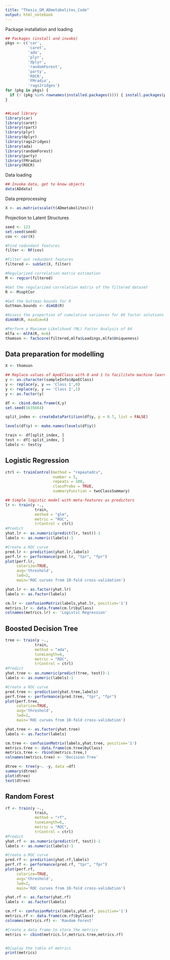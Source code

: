 ```yaml
---
title: "Thesis_GM_ADmetabolites_Code"
output: html_notebook
---
```


Package installation and loading

```r
## Packages (install and invoke)
pkgs <- c('car',
          'caret',
          'ada',
          'plyr',
          'dplyr',
          'randomForest',
          'party',
          'ROCR',
          'FMradio',
          'rags2ridges')
for (pkg in pkgs) {
  if (! (pkg %in% rownames(installed.packages()))) { install.packages(pkg) }
}


##Load library
library(car)
library(caret)
library(rpart)
library(plyr)
library(dplyr)
library(rags2ridges)
library(ada)
library(randomForest)
library(party)
library(FMradio)
library(ROCR)
```

Data loading

```r
## Invoke data, get to know objects
data(ADdata)
```

Data preprocessing

```r
X <- as.matrix(scale(t(ADmetabolites)))

```

Projection to Latent Structures

```r
seed <- 123
set.seed(seed)
cov <- cor(X)

#Find redundant features
filter <- RF(cov)

#Filter out redundant features
filtered <- subSet(X, filter)

#Regularized correlation matrix estimation
M <- regcor(filtered)
```

```r
#Get the regularized correlation matrix of the filtered dataset
R <- M$optCor

#Get the Guttman bounds for R
Guttman.bounds <- dimGB(R)
```

```r
#Assess the proportion of cumulative variances for 86 factor solutions
dimVAR(R, maxdim=6)
```

```r
#Perform a Maximum Likelihood (ML) Factor Analysis of 84
mlfa <- mlFA(R, m=6)
thomson <- facScore(filtered,mlfa$Loadings,mlfa$Uniqueness)
```

## Data preparation for modelling
```r
X <- thomson

## Replace values of ApoEClass with 0 and 1 to facilitate machine learning
y <- as.character(sampleInfo$ApoEClass)
y <- replace(y, y == 'Class 1',0)
y <- replace(y, y == 'Class 2',1)
y <- as.factor(y)
```


```r
df <- cbind.data.frame(X,y)
set.seed(1635664)

split_index <- createDataPartition(df$y, p = 0.7, list = FALSE)

levels(df$y) <- make.names(levels(df$y))

train <- df[split_index, ]
test <- df[-split_index, ]
labels <- test$y
```

## Logistic Regression

```r
ctrl <- trainControl(method = "repeatedcv",
                     number = 5,
                     repeats = 100,
                     classProbs = TRUE,
                     summaryFunction = twoClassSummary)

## Simple logistic model with meta-features as predictors
lr <- train(y ~.,
             train,
             method = "glm",
             metric = "ROC",
             trControl = ctrl)
#Predict
yhat.lr <- as.numeric(predict(lr, test))-1
labels <- as.numeric(labels)-1

#Create a ROC curve
pred.lr <- prediction(yhat.lr,labels)
perf.lr <- performance(pred.lr, "tpr", "fpr")
plot(perf.lr,
     colorize=TRUE,
     avg='threshold',
     lwd=2,
     main='ROC curves from 10-fold cross-validation')

yhat.lr <- as.factor(yhat.lr)
labels <- as.factor(labels)

cm.lr <- confusionMatrix(labels,yhat.lr, positive='1')
metrics.lr <- data.frame(cm.lr$byClass)
colnames(metrics.lr) <- 'Logistic Regression'
```


## Boosted Decision Tree

```r
tree <- train(y ~.,
             train,
             method = "ada",
             tuneLength=6,
             metric = "ROC",
             trControl = ctrl)
#Predict
yhat.tree <- as.numeric(predict(tree, test))-1
labels <- as.numeric(labels)-1

#Create a ROC curve
pred.tree <- prediction(yhat.tree,labels)
perf.tree <- performance(pred.tree, "tpr", "fpr")
plot(perf.tree,
     colorize=TRUE,
     avg='threshold',
     lwd=2,
     main='ROC curves from 10-fold cross-validation')

yhat.tree <- as.factor(yhat.tree)
labels <- as.factor(labels)

cm.tree <- confusionMatrix(labels,yhat.tree, positive='1')
metrics.tree <- data.frame(cm.tree$byClass)
metrics.tree <- rbind(metrics.tree,)
colnames(metrics.tree) <- 'Decision Tree'
```

```r
dtree <- tree(y~. -y, data =df)
summary(dtree)
plot(dtree)
text(dtree)
```

## Random Forest

```r
rf <- train(y ~.,
             train,
             method = "rf",
             tuneLength=6,
             metric = "ROC",
             trControl = ctrl)
#Predict
yhat.rf <- as.numeric(predict(rf, test))-1
labels <- as.numeric(labels)-1

#Create a ROC curve
pred.rf <- prediction(yhat.rf,labels)
perf.rf <- performance(pred.rf, "tpr", "fpr")
plot(perf.rf,
     colorize=TRUE,
     avg='threshold',
     lwd=2,
     main='ROC curves from 10-fold cross-validation')

yhat.rf <- as.factor(yhat.rf)
labels <- as.factor(labels)

cm.rf <- confusionMatrix(labels,yhat.rf, positive='1')
metrics.rf <- data.frame(cm.rf$byClass)
colnames(metrics.rf) <- 'Random Forest'
```

```r
#Create a data frame to store the metrics
metrics <- cbind(metrics.lr,metrics.tree,metrics.rf)


#Display the table of metrics
print(metrics)
```
